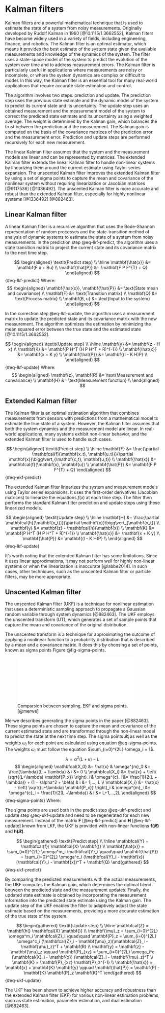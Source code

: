 # Kalman filters

Kalman filters are a powerful mathematical technique that is used to estimate the state of a system from noisy measurements.
Originally developed by Rudolf Kalman in 1960 [@10.1115/1.3662552], Kalman filters have become widely used in a variety of fields, including engineering, finance, and robotics.
The Kalman filter is an optimal estimator, which means it provides the best estimate of the system state given the available measurements and knowledge of the synamics of the system.
The filter uses a state-space model of the system to predict the evolution of the system over time and to address measurement errors. 
The Kalman filter is particularly useful in applications where measurements are noisy or incomplete, or where the system dynamics are complex or difficult to model. 
In this way, the Kalman filter is an essential tool for many real-world applications that require accurate state estimation and control.

The algorithm involves two steps: prediction and update. 
The prediction step uses the previous state estimate and the dynamic model of the system to predict its current state and its uncertainty.
The update step uses an obtained measurement and the measurement model of the system to correct the predicted state estimate and its uncertainty using a weighted average.
The weight is determined by the Kalman gain, which balances the trust between the prediction and the measurement.
The Kalman gain is computed on the basis of the covariance matrices of the prediction error and the measurement error.
Prediction and update steps are performed recursively for each new measurement.

The linear Kalman filter assumes that the system and the measurement models are linear and can be represented by matrices.
The extended Kalman filter extends the linear Kalman filter to handle non-linear systems by linearizing them around the current estimate using Taylor series expansion.
The unscented Kalman filter improves the extended Kalman filter by using a set of sigma points to capture the mean and covariance of the nonlinear system without requiring linearization or Jacobian matrices [@9117536] [@1336492].
The unscented Kalman filter is more accurate and robust than the extended Kalman filter, especially for highly nonlinear systems [@1336492] [@882463].

## Linear Kalman filter

A linear Kalman filter is a recursive algorithm that uses the Bode-Shannon representation of random processes and the state-transition method of analysis of dynamic systems to estimate the state of a system from noisy measurements. 
In the prediction step @eq-lkf-predict, the algorithm uses a state transition matrix to project the current state and its covariance matrix to the next time step. 

$$
\begin{aligned}
    \textit{Predict step} \\
    \hline
    \mathbf{\hat{x}} &= \mathbf{F x + Bu} \\
    \mathbf{\hat{P}} &= \mathbf{F P F^{T} + Q}
\end{aligned}
$$ {#eq-lkf-predict}
Where:
$$
\begin{aligned}
    \mathbf{\hat{x}}, \mathbf{\hat{P}} &= \text{State mean and covariance} \\
    \mathbf{F} &= \text{Transition matrix} \\
    \mathbf{Q} &= \text{Process matrix} \\
    \mathbf{B, u} &= \text{Input to the system} 
\end{aligned}
$$

In the correction step @eq-lkf-update, the algorithm uses a measurement matrix to update the predicted state and its covariance matrix with the new measurement.
The algorithm optimizes the estimation by minimizing the mean squared error between the true state and the estimated state [@10.1115/1.3662552].

$$
\begin{aligned}
    \textit{Update step} \\
    \hline
    \mathbf{y} &= \mathbf{z - H x} \\
    \mathbf{K} &= \mathbf{P H^T (H P H^T + R)^{-1}} \\
    \mathbf{\hat{x}} &= \mathbf{x + K y} \\
    \mathbf{\hat{P}} &= \mathbf{(I - K H)P} \\
\end{aligned}
$$ {#eq-lkf-update}
Where:
$$
\begin{aligned}
    \mathbf{z}, \mathbf{R} &= \text{Measurement and convariance} \\
    \mathbf{H} &= \text{Measurement function} \\
\end{aligned}
$$

## Extended Kalman filter

The Kalman filter is an optimal estimation algorithm that combines measurements from sensors with predictions from a mathematical model to estimate the true state of a system. However, the Kalman filter assumes that both the system dynamics and the measurement model are linear. In real-world applications, many systems exhibit non-linear behavior, and the extended Kalman filter is used to handle such cases.

$$
\begin{aligned}
    \textit{Predict step} \\
    \hline
    \mathbf{F} &= \frac{\partial \mathbfcal{f}(\mathbf{x_t}, \mathbf{u_t})}{\partial \mathbf{x}}\bigg\vert_{\mathbf{x_t}, \mathbf{u_t}} \\
    \mathbf{\hat{x}} &= \mathbfcal{f}(\mathbf{x}, \mathbf{u}) \\
    \mathbf{\hat{P}} &= \mathbf{F P F^{T} + Q}
\end{aligned}
$$ {#eq-ekf-predict}

The extended Kalman filter linearizes the system and measurement models using Taylor series expansions. It uses the first-order derivatives (Jacobian matrices) to linearize the equations $f(x)$ at each time step. The filter then performs the standard Kalman filter prediction and update steps using these linearized models.

$$
\begin{aligned}
    \textit{Update step} \\
    \hline
    \mathbf{H} &= \frac{\partial \mathbfcal{h}(\mathbf{x_t})}{\partial \mathbf{x}}\bigg\vert_{\mathbf{x_t}} \\
    \mathbf{y} &= \mathbf{z} - \mathbfcal{h}(\mathbf{x}) \\
    \mathbf{K} &= \mathbf{P H^T (H P H^T + R)^{-1}} \\
    \mathbf{\hat{x}} &= \mathbf{x + K y} \\
    \mathbf{\hat{P}} &= \mathbf{(I - K H)P} \\
\end{aligned}
$$ {#eq-lkf-update}

It's worth noting that the extended Kalman filter has some limitations. Since it uses linear approximations, it may not perform well for highly non-linear systems or when the linearization is inaccurate [@labbe2014]. In such cases, other techniques, such as the unscented Kalman filter or particle filters, may be more appropriate.

## Unscented Kalman filter

The unscented Kalman filter (UKF) is a technique for nonlinear estimation that uses a deterministic sampling approach to propagate a Gaussian random variable through system dynamics [@882463]. 
The UKF employs the unscented transform (UT), which generates a set of sample points that capture the mean and covariance of the original distribution. 

The unscented transform is a technique for approximating the outcome of applying a nonlinear function to a probability distribution that is described by a mean and a covariance matrix. It does this by choosing a set of points, known as sigma points Figure @fig-sigma-points.

![Comparsion between sampling, EKF and sigma points. [@merwe]](images/ukf_compare.pdf){#fig-sigma-points width="90%"}

Merwe describes generating the sigma points in the paper \textit{The unscented Kalman filter for nonlinear estimation}[@882463]. These sigma points are chosen to capture the mean and covariance of the current estimated state and are transformed through the non-linear model to predict the state at the next time step. The sigma points $\mathbfcal{X}_i$ as well as the weights $\omega_i$ for each point are calculated using equation @eq-sigma-points. The weights $\omega_i$ must follow the equation $\sum_{i=0}^{2L} \omega_i = 1$.
\pagebreak
$$
\lambda = \alpha^2 (L + \kappa) - L
$$
$$
\begin{aligned}
    \mathbfcal{X_0} &= \hat{x}   &  \omega^{m}_0 &= \frac{\lambda}{L + \lambda} & i &= 0  \\
    \mathbfcal{X_i} &= \hat{x} + \left( \sqrt{(L+\lambda) \mathbf{P_x}} \right)_i   &  \omega^{c}_i &= \frac{1}{2(L + \lambda)} + (1 − \alpha^2 + \beta) & i &= 1,..., L \\
    \mathbfcal{X_i} &= \hat{x} - \left( \sqrt{(L+\lambda) \mathbf{P_x}} \right)_i & \omega^{m}_i &= \omega^{c}_i = \frac{1}{2(L +\lambda)} & i &= L+1,...,2L
\end{aligned}
$$ {#eq-sigma-points}
Where:
\begin{gather*}
\begin{align*}
    \mathbf{\hat{x}}, \mathbf{P_x} &= \text{State vector and covariance} \\
    L &= \text{Dimension of state vector}
\end{align*}
\\
0 \leq \alpha \leq 1 \\
0 \leq \kappa \\
0 \leq \beta
\end{gather*}

The sigma points are used both in the predict step @eq-ukf-predict and update step  @eq-ukf-update and need to be regenerated for each new measurement. Instead of the matrix $\mathbf{F}$ [@eq-lkf-predict] and $\mathbf{H}$ [@eq-lkf-update] known from LKF, the UKF is provided with non-linear functions $\mathbf{f(} \mathbfcal{X} \mathbf{)}$ and $\mathbf{h(} \mathbfcal{X} \mathbf{)}$. 

$$
\begin{gathered}
    \textit{Predict step} \\
    \hline
    \mathbfcal{Y} = \mathbfcal{f}( \mathbfcal{X} \mathbf{)} \\
    \mathbf{\hat{x}} = \sum_{i=0}^{2L} \omega^m_i \mathbfcal{Y}_i \quad\quad
    \mathbf{\hat{P}} = \sum_{i=0}^{2L} \omega^c_i (\mathbfcal{Y}_i - \mathbf{x})(\mathbfcal{Y}_i - \mathbf{x})^T + \mathbf{Q}
\end{gathered}
$$ {#eq-ukf-predict}

By comparing the predicted measurements with the actual measurements, the UKF computes the Kalman gain, which determines the optimal blend between the predicted state and the measurement updates. Finally, the updated state estimate is obtained by incorporating the measurement information into the predicted state estimate using the Kalman gain. The update step of the UKF enables the filter to adaptively adjust the state estimate based on the measurements, providing a more 
accurate estimation of the true state of the system.

$$
\begin{gathered}
    \textit{Update step} \\
    \hline
    \mathbfcal{Z} = \mathbf{h(} \mathbfcal{X} \mathbf{)} \\
    \mathbf{\mu}_z = \sum_{i=0}^{2L} \omega^m_i \mathbfcal{Z}_i \quad\quad
    \mathbf{P}_z = \sum_{i=0}^{2L} \omega^c_i (\mathbfcal{Z}_i - \mathbf{\mu}_z)(\mathbfcal{Z}_i - \mathbf{\mu}_z)^T + \mathbf{R} \\
    \mathbf{y} = \mathbf{z} - \mathbf{\mu}_z \qquad \mathbf{P}_{xz} = \sum_{i=0}^{2L} \omega_i^c (\mathbfcal{X}_i - \mathbf{x}) (\mathbfcal{Z}_i - \mathbf{\mu}_z)^T \\
    \mathbf{K} = \mathbf{P}_{xz} \mathbf{P}_z^{-1} \\
    \mathbf{\hat{x}} = \mathbf{x} + \mathbf{K} \mathbf{y} \qquad \mathbf{\hat{P}} = \mathbf{P} - \mathbf{K} \mathbf{P}_z \mathbf{K}^T
\end{gathered}
$$ {#eq-ukf-update}

The UKF has been shown to achieve higher accuracy and robustness than the extended Kalman filter (EKF) for various non-linear estimation problems, such as state estimation, parameter estimation, and dual estimation [@882463].